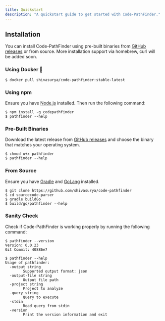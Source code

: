 ```yaml
---
title: Quickstart
description: "A quickstart guide to get started with Code-PathFinder."
---
```



<PostHogLayout>
</PostHogLayout>

## Installation

You can install Code-PathFinder using pre-built binaries from [GitHub releases](https://github.com/shivasurya/code-pathfinder/releases) or from source.
More installation support via homebrew, curl will be added soon.

### Using Docker :whale:

```shell
$ docker pull shivasurya/code-pathfinder:stable-latest
```


### Using npm

Ensure you have [Node.js](https://nodejs.org/en/download/) installed. Then run the following command:

```shell
$ npm install -g codepathfinder
$ pathfinder --help
```

### Pre-Built Binaries

Download the latest release from [GitHub releases](https://github.com/shivasurya/code-pathfinder/releases) and choose 
the binary that matches your operating system.

```shell
$ chmod u+x pathfinder
$ pathfinder --help
```

### From Source

Ensure you have [Gradle](https://gradle.org/) and [GoLang](https://go.dev/doc/install) installed.

```shell
$ git clone https://github.com/shivasurya/code-pathfinder
$ cd sourcecode-parser
$ gradle buildGo
$ build/go/pathfinder --help
```

### Sanity Check

Check if Code-PathFinder is working properly by running the following command:

```shell
$ pathfinder --version
Version: 0.0.23
Git Commit: 40886e7
```

```shell
$ pathfinder --help
Usage of pathfinder:
  -output string
        Supported output format: json
  -output-file string
        Output file path
  -project string
        Project to analyze
  -query string
        Query to execute
  -stdin
        Read query from stdin
  -version
        Print the version information and exit
```
